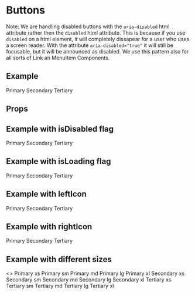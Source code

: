 
<Meta title="Components/Button" component={Button} decorators={[ProviderDecorator]} />

# Buttons

Note: We are handling disabled buttons with the `aria-disabled` html attribute rather then the `disabled` html attribute. This is because if you use `disabled` on a html element, it will completely dissapear for a user who uses a screen reader. With the attribute `aria-disabled="true"` it will still be focusable, but it will be announced as disabled. We use this pattern also for all sorts of Link an MenuItem Components.

## Example

<Canvas>
  <Story name="button-example">
    <Stack isInline spacing={4} shouldWrapChildren>
      <PrimaryButton>Primary</PrimaryButton>
      <SecondaryButton>Secondary</SecondaryButton>
      <TertiaryButton>Tertiary</TertiaryButton>
    </Stack>
  </Story>
</Canvas>

## Props

<ArgsTable of={Button} />

## Example with isDisabled flag

<Canvas>
  <Story name="button-example-disabled">
    <Stack isInline spacing={4} shouldWrapChildren>
      <PrimaryButton isDisabled>Primary</PrimaryButton>
      <SecondaryButton isDisabled>Secondary</SecondaryButton>
      <TertiaryButton isDisabled>Tertiary</TertiaryButton>
    </Stack>
  </Story>
</Canvas>

## Example with isLoading flag

<Canvas>
  <Story name="button-example-loading">
    <Stack isInline spacing={4} shouldWrapChildren>
      <PrimaryButton isLoading>Primary</PrimaryButton>
      <SecondaryButton isLoading>Secondary</SecondaryButton>
      <TertiaryButton isLoading>Tertiary</TertiaryButton>
    </Stack>
  </Story>
</Canvas>

## Example with leftIcon

<Canvas>
  <Story name="button-example-left-icon">
    <Stack isInline spacing={4} shouldWrapChildren>
      <PrimaryButton leftIcon="email">Primary</PrimaryButton>
      <SecondaryButton leftIcon="email">Secondary</SecondaryButton>
      <TertiaryButton leftIcon="email">Tertiary</TertiaryButton>
    </Stack>
  </Story>
</Canvas>

## Example with rightIcon

<Canvas>
  <Story name="button-example-right-icon">
    <Stack isInline spacing={4} shouldWrapChildren>
      <PrimaryButton rightIcon="arrow-forward">Primary</PrimaryButton>
      <SecondaryButton rightIcon="arrow-forward">Secondary</SecondaryButton>
      <TertiaryButton rightIcon="arrow-forward">Tertiary</TertiaryButton>
    </Stack>
  </Story>
</Canvas>

## Example with different sizes

<Canvas>
  <Story name="button-example-size">
    <>
      <Stack isInline shouldWrapChildren mb={8}>
        <PrimaryButton size="xs">Primary xs</PrimaryButton>
        <PrimaryButton size="sm">Primary sm</PrimaryButton>
        <PrimaryButton size="md">Primary md</PrimaryButton>
        <PrimaryButton size="lg">Primary lg</PrimaryButton>
        <PrimaryButton size="xl">Primary xl</PrimaryButton>
      </Stack>
      <Stack isInline spacing={4} shouldWrapChildren mb={8}>
        <SecondaryButton size="xs">Secondary xs</SecondaryButton>
        <SecondaryButton size="sm">Secondary sm</SecondaryButton>
        <SecondaryButton size="md">Secondary md</SecondaryButton>
        <SecondaryButton size="lg">Secondary lg</SecondaryButton>
        <SecondaryButton size="xl">Secondary xl</SecondaryButton>
      </Stack>
      <Stack isInline spacing={4} shouldWrapChildren>
        <TertiaryButton size="xs">Tertiary xs</TertiaryButton>
        <TertiaryButton size="sm">Tertiary sm</TertiaryButton>
        <TertiaryButton size="md">Tertiary md</TertiaryButton>
        <TertiaryButton size="lg">Tertiary lg</TertiaryButton>
        <TertiaryButton size="xl">Tertiary xl</TertiaryButton>
      </Stack>
    </>
  </Story>
</Canvas>
